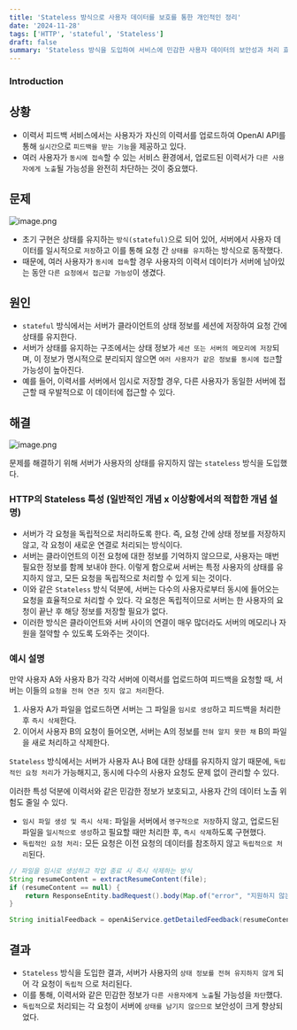 ```yaml
---
title: 'Stateless 방식으로 사용자 데이터를 보호를 통한 개인적인 정리'
date: '2024-11-28'
tags: ['HTTP', 'stateful', 'Stateless']
draft: false
summary: 'Stateless 방식을 도입하여 서비스에 민감한 사용자 데이터의 보안성과 처리 효율성을 강화했다'
---
```


### Introduction

<TOCInline toc={props.toc} exclude="Introduction" />




## 상황

- 이력서 피드백 서비스에서는 사용자가 자신의 이력서를 업로드하여 OpenAI API를 통해 `실시간`으로 `피드백을 받는 기능`을 제공하고 있다.
- 여러 사용자가 `동시에 접속`할 수 있는 서비스 환경에서, 업로드된 이력서가 `다른 사용자에게 노출`될 가능성을 완전히 차단하는 것이 중요했다.

## 문제

![image.png](/static/images/이미지64.png)

- 초기 구현은 상태를 유지하는 `방식(stateful)`으로 되어 있어, 서버에서 사용자 데이터를 일시적으로 `저장`하고 이를 통해 요청 간 `상태를 유지`하는 방식으로 동작했다.
- 때문에, 여러 사용자가 `동시에 접속`할 경우 사용자의 이력서 데이터가 서버에 남아있는 동안 `다른 요청에서 접근할 가능성`이 생겼다.

## 원인

- `stateful` 방식에서는 서버가 클라이언트의 상태 정보를 세션에 저장하여 요청 간에 상태를 유지한다.
- 서버가 상태를 유지하는 구조에서는 상태 정보가 `세션 또는 서버의 메모리에 저장`되며, 이 정보가 명시적으로 분리되지 않으면 `여러 사용자가 같은 정보를 동시에 접근`할 가능성이 높아진다.
- 예를 들어, 이력서를 서버에서 임시로 저장할 경우, 다른 사용자가 동일한 서버에 접근할 때 우발적으로 이 데이터에 접근할 수 있다.

## 해결

![image.png](/static/images/이미지65.png)

문제를 해결하기 위해 서버가 사용자의 상태를 유지하지 않는 `stateless` 방식을 도입했다.

### HTTP의 Stateless 특성 (일반적인 개념 x 이상황에서의 적합한 개념 설명)

- 서버가 각 요청을 독립적으로 처리하도록 한다. 즉, 요청 간에 상태 정보를 저장하지 않고, 각 요청이 새로운 연결로 처리되는 방식이다.
- 서버는 클라이언트의 이전 요청에 대한 정보를 기억하지 않으므로, 사용자는 매번 필요한 정보를 함께 보내야 한다. 이렇게 함으로써 서버는 특정 사용자의 상태를 유지하지 않고, 모든 요청을 독립적으로 처리할 수 있게 되는 것이다.
- 이와 같은 `Stateless` 방식 덕분에, 서버는 다수의 사용자로부터 동시에 들어오는 요청을 효율적으로 처리할 수 있다. 각 요청은 독립적이므로 서버는 한 사용자의 요청이 끝난 후 해당 정보를 저장할 필요가 없다.
- 이러한 방식은 클라이언트와 서버 사이의 연결이 매우 많더라도 서버의 메모리나 자원을 절약할 수 있도록 도와주는 것이다.

### 예시 설명

만약 사용자 A와 사용자 B가 각각 서버에 이력서를 업로드하여 피드백을 요청할 때, 서버는 이들의 `요청을 전혀 연관 짓지 않고 처리`한다.

1. 사용자 A가 파일을 업로드하면 서버는 그 파일을 `임시로 생성`하고 피드백을 처리한 후 `즉시 삭제`한다.
2. 이어서 사용자 B의 요청이 들어오면, 서버는 A의 정보를 `전혀 알지 못한 채` B의 파일을 새로 처리하고 삭제한다.

`Stateless` 방식에서는 서버가 사용자 A나 B에 대한 상태를 유지하지 않기 때문에, `독립적인 요청 처리`가 가능해지고, 동시에 다수의 사용자 요청도 문제 없이 관리할 수 있다.

이러한 특성 덕분에 이력서와 같은 민감한 정보가 보호되고, 사용자 간의 데이터 노출 위험도 줄일 수 있다.

- `임시 파일 생성 및 즉시 삭제:` 파일을 서버에서 `영구적으로 저장`하지 않고, 업로드된 파일을 `일시적으로 생성`하고 필요할 때만 처리한 후, `즉시 삭제`하도록 구현했다.
- `독립적인 요청 처리:` 모든 요청은 이전 요청의 데이터를 참조하지 않고 `독립적으로 처리`된다.

```java
// 파일을 임시로 생성하고 작업 종료 시 즉시 삭제하는 방식
String resumeContent = extractResumeContent(file);
if (resumeContent == null) {
    return ResponseEntity.badRequest().body(Map.of("error", "지원하지 않는 파일 형식입니다"));
}

String initialFeedback = openAiService.getDetailedFeedback(resumeContent);
```

## 결과

- `Stateless` 방식을 도입한 결과, 서버가 사용자의 `상태 정보를 전혀 유지하지 않게` 되어 각 요청이 `독립적` 으로 처리된다.
- 이를 통해, 이력서와 같은 민감한 정보가 `다른 사용자에게 노출`될 가능성을 `차단`했다.
- `독립적`으로 처리되는 각 요청이 서버에 `상태를 남기지 않으므로` 보안성이 크게 향상되었다.